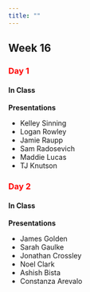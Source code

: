 ```yaml
---
title: ""
---
```


## Week 16

### [Day 1]{style="color:red;"}

#### **In Class**

**Presentations**

- Kelley Sinning
- Logan Rowley
- Jamie Raupp
- Sam Radosevich
- Maddie Lucas
- TJ Knutson

### [Day 2]{style="color:red;"}

#### **In Class**

**Presentations**

- James Golden
- Sarah Gaulke
- Jonathan Crossley
- Noel Clark
- Ashish Bista
- Constanza Arevalo
